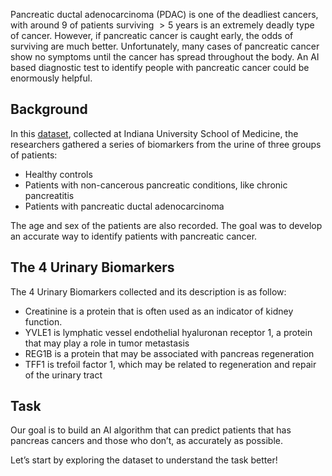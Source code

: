 
Pancreatic ductal adenocarcinoma (PDAC) is one of the deadliest cancers, with around $9%$ of patients surviving $>5$ years is an extremely deadly type of cancer. However, if pancreatic cancer is caught early, the odds of surviving are much better. Unfortunately, many cases of pancreatic cancer show no symptoms until the cancer has spread throughout the body. An AI based diagnostic test to identify people with pancreatic cancer could be enormously helpful.

## Background {.unnumbered}

In this [dataset](https://journals.plos.org/plosmedicine/article?id=10.1371/journal.pmed.1003489), collected at Indiana University School of Medicine, the researchers gathered a series of biomarkers from the urine of three groups of patients:

- Healthy controls
- Patients with non-cancerous pancreatic conditions, like chronic pancreatitis
- Patients with pancreatic ductal adenocarcinoma

The age and sex of the patients are also recorded. The goal was to develop an accurate way to identify patients with pancreatic cancer.

## The 4 Urinary Biomarkers {.unnumbered}

The 4 Urinary Biomarkers collected and its description is as follow:

- Creatinine is a protein that is often used as an indicator of kidney function.
- YVLE1 is lymphatic vessel endothelial hyaluronan receptor 1, a protein that may play a role in tumor metastasis
- REG1B is a protein that may be associated with pancreas regeneration
- TFF1 is trefoil factor 1, which may be related to regeneration and repair of the urinary tract


## Task {.unnumbered}

Our goal is to build an AI algorithm that can predict patients that has pancreas cancers and those who don't, as accurately as possible. 

Let's start by exploring the dataset to understand the task better!



$\,$
